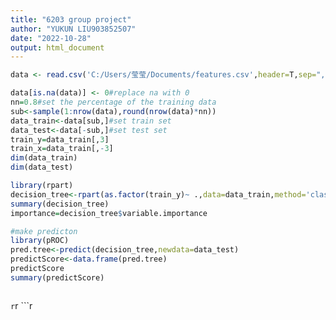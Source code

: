 ---
title: "6203 group project"
author: "YUKUN LIU903852507"
date: "2022-10-28"
output: html_document
---

```{r}
data <- read.csv('C:/Users/莹莹/Documents/features.csv',header=T,sep=",")

data[is.na(data)] <- 0#replace na with 0
nn=0.8#set the percentage of the training data
sub<-sample(1:nrow(data),round(nrow(data)*nn))
data_train<-data[sub,]#set train set
data_test<-data[-sub,]#set test set
train_y=data_train[,3]
train_x=data_train[,-3]
dim(data_train)
dim(data_test)

library(rpart)
decision_tree<-rpart(as.factor(train_y)~ .,data=data_train,method='class')#fit the model
summary(decision_tree)
importance=decision_tree$variable.importance

#make predicton
library(pROC)
pred.tree<-predict(decision_tree,newdata=data_test)
predictScore<-data.frame(pred.tree)
predictScore
summary(predictScore)

```


```{r}


```


```{r}



```{r}

```r